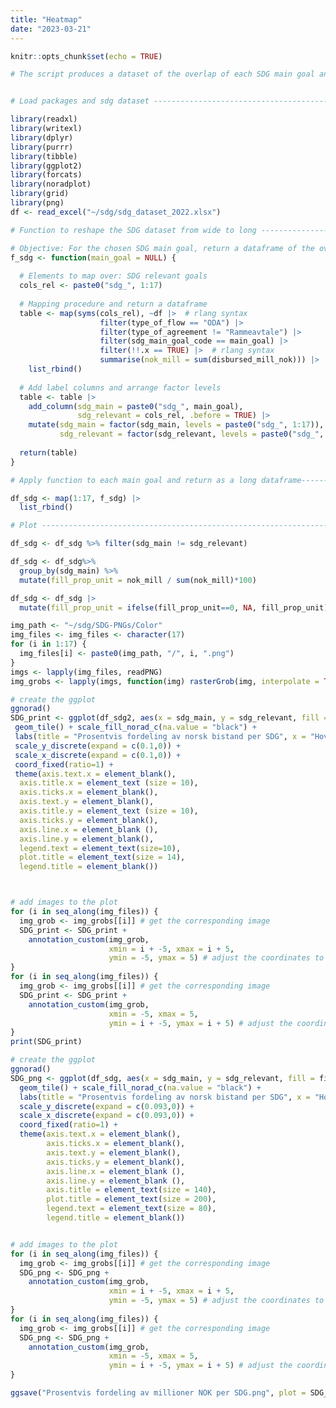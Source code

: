 ```yaml
---
title: "Heatmap"
date: "2023-03-21"
---
```


```r
knitr::opts_chunk$set(echo = TRUE)
```

```r
# The script produces a dataset of the overlap of each SDG main goal and SDG relevant goal. The overlap is measured in disbursements.


# Load packages and sdg dataset -------------------------------------------

library(readxl)
library(writexl)
library(dplyr)
library(purrr)
library(tibble)
library(ggplot2)
library(forcats)
library(noradplot)
library(grid)
library(png)
df <- read_excel("~/sdg/sdg_dataset_2022.xlsx")

# Function to reshape the SDG dataset from wide to long ----------------------------

# Objective: For the chosen SDG main goal, return a dataframe of the overlap in disbursement with each SDG relevant goal
f_sdg <- function(main_goal = NULL) {
  
  # Elements to map over: SDG relevant goals
  cols_rel <- paste0("sdg_", 1:17)
  
  # Mapping procedure and return a dataframe
  table <- map(syms(cols_rel), ~df |>  # rlang syntax
                    filter(type_of_flow == "ODA") |> 
                    filter(type_of_agreement != "Rammeavtale") |> 
                    filter(sdg_main_goal_code == main_goal) |>
                    filter(!!.x == TRUE) |>  # rlang syntax
                    summarise(nok_mill = sum(disbursed_mill_nok))) |> 
    list_rbind()
  
  # Add label columns and arrange factor levels
  table <- table |> 
    add_column(sdg_main = paste0("sdg_", main_goal),
               sdg_relevant = cols_rel, .before = TRUE) |> 
    mutate(sdg_main = factor(sdg_main, levels = paste0("sdg_", 1:17)),
           sdg_relevant = factor(sdg_relevant, levels = paste0("sdg_", 1:17)))
  
  return(table)
}

# Apply function to each main goal and return as a long dataframe-------------------

df_sdg <- map(1:17, f_sdg) |> 
  list_rbind()

# Plot -----------------------------------------------------------------------------

```

```r
df_sdg <- df_sdg %>% filter(sdg_main != sdg_relevant)
```

```r
df_sdg <- df_sdg%>%
  group_by(sdg_main) %>%
  mutate(fill_prop_unit = nok_mill / sum(nok_mill)*100)
```

```r
df_sdg <- df_sdg |> 
  mutate(fill_prop_unit = ifelse(fill_prop_unit==0, NA, fill_prop_unit))
```

```r
img_path <- "~/sdg/SDG-PNGs/Color"
img_files <- img_files <- character(17)
for (i in 1:17) {
  img_files[i] <- paste0(img_path, "/", i, ".png")
}
imgs <- lapply(img_files, readPNG)
img_grobs <- lapply(imgs, function(img) rasterGrob(img, interpolate = TRUE, height = unit(0.1, "npc"), width = unit(0.1, "npc")))

```

```r
# create the ggplot
ggnorad()
SDG_print <- ggplot(df_sdg2, aes(x = sdg_main, y = sdg_relevant, fill = fill_prop_unit)) +
 geom_tile() + scale_fill_norad_c(na.value = "black") +
 labs(title = "Prosentvis fordeling av norsk bistand per SDG", x = "Hovedmål", y = "Relevant Mål", fill = "Prosent") +
 scale_y_discrete(expand = c(0.1,0)) +
 scale_x_discrete(expand = c(0.1,0)) +
 coord_fixed(ratio=1) +
 theme(axis.text.x = element_blank(),
  axis.title.x = element_text (size = 10),
  axis.ticks.x = element_blank(),
  axis.text.y = element_blank(),
  axis.title.y = element_text (size = 10),
  axis.ticks.y = element_blank(),
  axis.line.x = element_blank (),
  axis.line.y = element_blank(),
  legend.text = element_text(size=10),
  plot.title = element_text(size = 14),
  legend.title = element_blank())



# add images to the plot
for (i in seq_along(img_files)) {
  img_grob <- img_grobs[[i]] # get the corresponding image
  SDG_print <- SDG_print +
    annotation_custom(img_grob, 
                      xmin = i + -5, xmax = i + 5, 
                      ymin = -5, ymax = 5) # adjust the coordinates to place the image within the plot area
}
for (i in seq_along(img_files)) {
  img_grob <- img_grobs[[i]] # get the corresponding image
  SDG_print <- SDG_print +
    annotation_custom(img_grob, 
                      xmin = -5, xmax = 5, 
                      ymin = i + -5, ymax = i + 5) # adjust the coordinates to place the image within the plot area
}
print(SDG_print)
```

```r
# create the ggplot
ggnorad()
SDG_png <- ggplot(df_sdg, aes(x = sdg_main, y = sdg_relevant, fill = fill_prop_unit)) + 
  geom_tile() + scale_fill_norad_c(na.value = "black") + 
  labs(title = "Prosentvis fordeling av norsk bistand per SDG", x = "Hovedmål", y = "Relevant mål", fill = "Prosent") + 
  scale_y_discrete(expand = c(0.093,0)) +
  scale_x_discrete(expand = c(0.093,0)) +
  coord_fixed(ratio=1) +
  theme(axis.text.x = element_blank(),
        axis.ticks.x = element_blank(),
        axis.text.y = element_blank(),
        axis.ticks.y = element_blank(),
        axis.line.x = element_blank (),
        axis.line.y = element_blank (),
        axis.title = element_text(size = 140),
        plot.title = element_text(size = 200),
        legend.text = element_text(size = 80),
        legend.title = element_blank())


# add images to the plot
for (i in seq_along(img_files)) {
  img_grob <- img_grobs[[i]] # get the corresponding image
  SDG_png <- SDG_png +
    annotation_custom(img_grob, 
                      xmin = i + -5, xmax = i + 5, 
                      ymin = -5, ymax = 5) # adjust the coordinates to place the image within the plot area
}
for (i in seq_along(img_files)) {
  img_grob <- img_grobs[[i]] # get the corresponding image
  SDG_png <- SDG_png +
    annotation_custom(img_grob, 
                      xmin = -5, xmax = 5, 
                      ymin = i + -5, ymax = i + 5) # adjust the coordinates to place the image within the plot area
}
```

```r
ggsave("Prosentvis fordeling av millioner NOK per SDG.png", plot = SDG_png, dpi = 1000)
```











